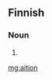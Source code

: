 ==Finnish==

===Noun===
{{head|fi}}

# {{fi-form of|type=noun|case=genitive|pl=singular|aitio}}

[[mg:aition]]